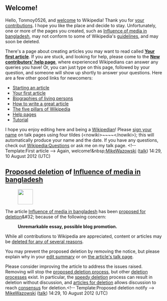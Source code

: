 <article id="36686161" title=User talk:Tonmoy0526>
	<talkpage id="36686161" title="User talk:Tonmoy0526">

== Welcome! ==

Hello, Tonmoy0526, and [[Wikipedia:Welcome, newcomers|welcome]] to Wikipedia! Thank you for [[Special:Contributions/Tonmoy0526|your contributions]]. I hope you like the place and decide to stay. Unfortunately, one or more of the pages you created, such as [[Influence of media in bangladesh]], may not conform to some of Wikipedia's [[Wikipedia:List of policies|guidelines]], and may soon be deleted. 

There's a page about creating articles you may want to read called '''[[Wikipedia:Your first article|Your first article]]'''. If you are stuck, and looking for help, please come to the '''[[Wikipedia:New contributors' help page|New contributors' help page]]''', where experienced Wikipedians can answer any queries you have! Or, you can just type '''{{t|helpme}}''' on this page, followed by your question, and someone will show up shortly to answer your questions. Here are a few other good links for newcomers:
* [[Wikipedia:Starting an article|Starting an article]]
* [[Wikipedia:Your first article|Your first article]]
* [[Wikipedia:Biographies of living persons|Biographies of living persons]]
* [[Wikipedia:How to write a great article|How to write a great article]]
* [[Wikipedia:Five pillars|The five pillars of Wikipedia]]
* [[Help:Contents|Help pages]]
* [[Wikipedia:Tutorial|Tutorial]]
I hope you enjoy editing here and being a [[Wikipedia:Wikipedians|Wikipedian]]! Please [[Wikipedia:Signatures|sign your name]] on talk pages using four tildes (&lt;nowiki&gt;~~~~&lt;/nowiki&gt;); this will automatically produce your name and the date. If you have any questions, check out [[Wikipedia:Questions]] or ask me on my talk page. &lt;!-- Template:First article --&gt; Again, welcome!&amp;nbsp;[[User:MikeWazowski|MikeWazowski]] ([[User talk:MikeWazowski|talk]]) 14:29, 10 August 2012 (UTC)
== [[Wikipedia:Proposed deletion|Proposed deletion]] of [[Influence of media in bangladesh]] ==
[[Image:Ambox warning yellow.svg|left|link=|48px|]]

The article [[Influence of media in bangladesh]] has been [[Wikipedia:Proposed deletion|proposed for deletion]]&amp;#32; because of the following concern:
:'''Unremarkable essay, possible blog promotion.'''

While all contributions to Wikipedia are appreciated, content or articles may be [[WP:DEL#REASON|deleted for any of several reasons]].

You may prevent the proposed deletion by removing the {{Tlc|proposed deletion/dated}} notice, but please explain why in your [[Help:edit summary|edit summary]] or on [[Talk:Influence of media in bangladesh|the article's talk page]].

Please consider improving the article to address the issues raised. Removing {{Tlc|proposed deletion/dated}} will stop the [[Wikipedia:Proposed deletion|proposed deletion process]], but other [[Wikipedia:deletion process|deletion process]]es exist. In particular, the [[Wikipedia:Criteria for speedy deletion|speedy deletion]] process can result in deletion without discussion, and [[Wikipedia:Articles for deletion|articles for deletion]] allows discussion to reach [[Wikipedia:Consensus|consensus]] for deletion.&lt;!-- Template:Proposed deletion notify --&gt; [[User:MikeWazowski|MikeWazowski]] ([[User talk:MikeWazowski|talk]]) 14:29, 10 August 2012 (UTC)
	</talkpage>
</article>